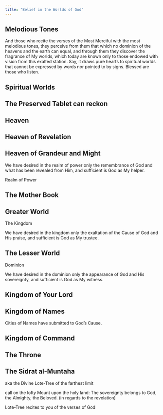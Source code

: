 ```yaml
---
title: "Belief in the Worlds of God"
---
```


## Melodious Tones

And those who recite the verses of the Most Merciful with the most melodious tones, they perceive from them that which no dominion of the heavens and the earth can equal, and through them they discover the fragrance of My worlds, which today are known only to those endowed with vision from this exalted station. Say, it draws pure hearts to spiritual worlds that cannot be expressed by words nor pointed to by signs. Blessed are those who listen.

## Spiritual Worlds

## The Preserved Tablet can reckon

## Heaven

## Heaven of Revelation

## Heaven of Grandeur and Might

We have desired in the realm of power only the remembrance of God and what has been revealed from Him, and sufficient is God as My helper.

Realm of Power

## The Mother Book

## Greater World

The Kingdom

We have desired in the kingdom only the exaltation of the Cause of God and His praise, and sufficient is God as My trustee.

## The Lesser World

Dominion

We have desired in the dominion only the appearance of God and His sovereignty, and sufficient is God as My witness.

## Kingdom of Your Lord

## Kingdom of Names

Cities of Names have submitted to God's Cause.

## Kingdom of Command

## The Throne

## The Sidrat al-Muntaha

aka the Divine Lote-Tree of the farthest limit

call on the lofty Mount upon the holy land: The sovereignty belongs to God, the Almighty, the Beloved. (in regards to the revelation)

Lote-Tree recites to you of the verses of God
